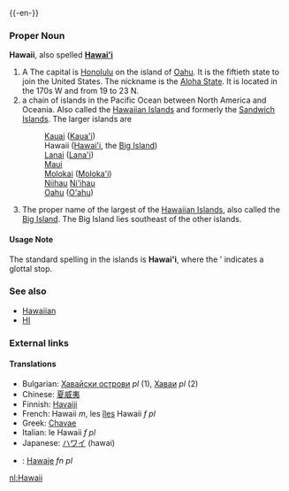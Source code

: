 {{wikipedia}}
{{-en-}}

===Proper Noun===
'''Hawaii''', also spelled '''[[Hawai'i]]'''
#A {{USstate}}  The capital is [[Honolulu]] on the island of [[Oahu]].  It is the fiftieth state to join the United States.  The nickname is the [[Aloha State]].  It is located in the 170s W and from 19 to 23 N.
# a chain of islands in the Pacific Ocean between North America and Oceania.  Also called the [[Hawaiian Islands]] and formerly the [[Sandwich Islands]].  The larger islands are
#:[[Kauai]] ([[Kaua'i]])
#:Hawaii ([[Hawai'i]], the [[Big Island]])
#:[[Lanai]] ([[Lana'i]])
#:[[Maui]]
#:[[Molokai]] ([[Moloka'i]])
#:[[Niihau]] [[Ni'ihau]]
#:[[Oahu]] ([[O'ahu]])
# The proper name of the largest of the [[Hawaiian Islands]], also called the [[Big Island]].  The Big Island lies southeast of the other islands.

====Usage Note====
The standard spelling in the islands is '''Hawai'i''', where the ' indicates a glottal stop.

===See also===
*[[Hawaiian]]
*[[HI]]
===External links===
{{pedialite}}

====Translations====
*Bulgarian: [[Хавайски острови]] ''pl'' (1), [[Хаваи]] ''pl'' (2)
*Chinese: [[夏威夷]]
*Finnish: [[Havaiji]]
*French: Hawaii ''m'', les [[îles]] Hawaii ''f pl''
*Greek: [[Chavae]]
*Italian: le Hawaii ''f pl''
*Japanese: [[ハワイ]] (hawai)
*{{pl}}: [[Hawaje]] ''fn pl''

[[nl:Hawaii]]